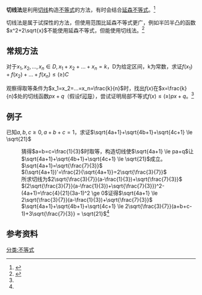 '''切线法'''是利用[[切线|切线]]构造[[不等式|不等式]]的方法，有时会结合[[延森不等式|延森不等式]]。<ref>{{cite journal|author=程汉波|year=2013|title=对“构造切线法”证明对称不等式的一点改进|journal=数学教学|issue=9|url=http://www.cnki.com.cn/Article/CJFDTotal-SXXJ201309014.htm|access-date=2014-07-16|archive-date=2019-05-13|archive-url=https://web.archive.org/web/20190513014028/http://www.cnki.com.cn/Article/CJFDTotal-SXXJ201309014.htm|dead-url=no}}</ref>

切线法是属于试探性的方法，但使用范围比延森不等式更广，例如半凹半凸的函数<math>x^2+2\sqrt{x}</math>不能使用延森不等式，但能使用切线法。<ref name="lt">{{cite journal|author=郭子伟|year=2011|title=例谈不等式证明中的“切线法”及其拓展|journal=数学空间|issue=5|pages=第27-34页|url=http://www.pep.com.cn/rjwk/gzsxsxkj/2011/sxkj3/sxkj3ts/201105/t20110516_1041458.htm|access-date=2014-07-16|archive-date=2016-03-04|archive-url=https://web.archive.org/web/20160304192859/http://www.pep.com.cn/rjwk/gzsxsxkj/2011/sxkj3/sxkj3ts/201105/t20110516_1041458.htm|dead-url=no}}</ref>

==常规方法==
对于<math>x_1,x_2,...,x_n \in D,x_1+x_2+...+x_n=k</math>，D为给定区间，k为常数，求证<math>f(x_1)+f(x_2)+...+f(x_n) \le (\ge) C</math>

观察得取等条件为<math>x_1=x_2=...=x_n=\frac{k}{n}</math>时，找出<math>f(x)</math>在<math>x=\frac{k}{n}</math>处的切线函数<math>px+q</math>（假设f[[可导|可导]]），尝试证明局部不等式<math>f(x) \le (\ge) px+q </math>。<ref name="lt"/>

==例子==
已知<math>a,b,c \ge 0,a+b+c=1</math>，求证<math>\sqrt{4a+1}+\sqrt{4b+1}+\sqrt{4c+1} \le \sqrt{21}</math>
:猜得<math>a=b=c=\frac{1}{3}</math>时取等，构造切线使<math>\sqrt{4a+1} \le pa+q</math>让<math>\sqrt{4a+1}+\sqrt{4b+1}+\sqrt{4c+1} \le \sqrt{21}</math>成立。
:<math>\sqrt{4a+1}=\sqrt{\frac{7}{3}}</math>
:<math>(\sqrt{4a+1})'=\frac{2}{\sqrt{4a+1}}=2\sqrt{\frac{3}{7}}</math>
:所求切线为<math>2\sqrt{\frac{3}{7}}(a-\frac{1}{3})+\sqrt{\frac{7}{3}}</math>
:<math>(2\sqrt{\frac{3}{7}}(a-\frac{1}{3})+\sqrt{\frac{7}{3}})^2-(4a+1)=\frac{4}{21}(3a-1)^2 \ge 0</math>证得<math>\sqrt{4a+1} \le 2\sqrt{\frac{3}{7}}(a-\frac{1}{3})+\sqrt{\frac{7}{3}}</math>
:<math>\sqrt{4a+1}+\sqrt{4b+1}+\sqrt{4c+1} \le 2\sqrt{\frac{3}{7}}(a+b+c-1)+3\sqrt{\frac{7}{3}} = \sqrt{21}</math><ref name="lt"/>

==参考资料==
{{reflist}}

[[分类:不等式|分类:不等式]]